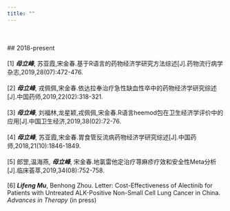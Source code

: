 ```yaml
---
title: ""
---
```

<br/><br/>
## 2018-present
<br/><br/>
[1] **_母立峰_**, 苏亚霞,宋金春.基于R语言的药物经济学研究方法综述[J].药物流行病学杂志,2019,28(07):472-476.
<br/><br/>
[2] **_母立峰_**, 戎佩佩,宋金春.依达拉奉治疗急性缺血性卒中的药物经济学研究综述[J].中国药师,2019,22(02):318-321.
<br/><br/>
[3] **_母立峰_**, 刘福林,龙星颖,戎佩佩,宋金春.R语言heemod包在卫生经济学评价中的应用[J].中国卫生经济,2019,38(02):72-76.
<br/><br/>
[4] **_母立峰_**, 苏亚霞,宋金春.胃食管反流病药物经济学研究综述[J].中国药师,2018,21(10):1846-1849.
<br/><br/>
[5] 郎罡,温海燕, **_母立峰_**, 宋金春.地氯雷他定治疗荨麻疹疗效和安全性Meta分析[J].临床荟萃,2019,34(08):752-758.
<br/><br/>
[6] **_Lifeng Mu_**, Benhong Zhou. Letter: Cost-Effectiveness of Alectinib for Patients with Untreated ALK-Positive Non-Small Cell Lung Cancer in China. _Advances in Therapy_ (in press)

